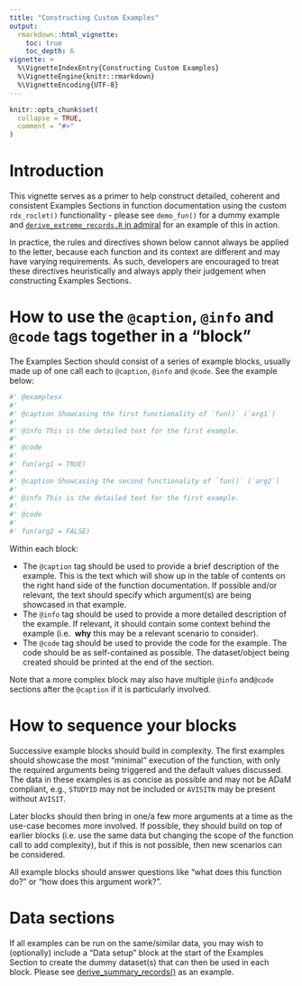 ```yaml
---
title: "Constructing Custom Examples"
output: 
  rmarkdown::html_vignette:
    toc: true
    toc_depth: 6
vignette: >
  %\VignetteIndexEntry{Constructing Custom Examples}
  %\VignetteEngine{knitr::rmarkdown}
  %\VignetteEncoding{UTF-8}
---
```


```r
knitr::opts_chunk$set(
  collapse = TRUE,
  comment = "#>"
)
```


# Introduction

This vignette serves as a primer to help construct detailed, coherent and consistent 
Examples Sections in function documentation using the custom `rdx_roclet()` 
functionality - please see `demo_fun()` for a dummy example and  [`derive_extreme_records.R` in admiral](https://github.com/pharmaverse/admiral/blob/main/R/derive_extreme_records.R) 
for an example of this in action. 

In practice, the rules and directives shown below cannot always be applied to the 
letter, because each function and its context are different and may have varying 
requirements. As such, developers are encouraged to treat these directives 
heuristically and always apply their judgement when constructing Examples Sections.

# How to use the `@caption`, `@info` and `@code` tags together in a "block"

The Examples Section should consist of a series of example blocks, usually made up 
of one call each to `@caption`, `@info` and `@code`. See the example below:

```r
#' @examplesx
#' 
#' @caption Showcasing the first functionality of `fun()` (`arg1`)
#' 
#' @info This is the detailed text for the first example.
#' 
#' @code
#' 
#' fun(arg1 = TRUE)
#' 
#' @caption Showcasing the second functionality of `fun()` (`arg2`)
#' 
#' @info This is the detailed text for the first example.
#' 
#' @code
#' 
#' fun(arg2 = FALSE)
```

Within each block:

- The `@caption` tag should be used to provide a brief description of the example. 
This is the text which will show up in the table of contents on the right hand 
side of the function documentation. If possible and/or relevant, the text should
specify which argument(s) are being showcased in that example. 
- The `@info` tag should be used to provide a more detailed description of the
example. If relevant, it should contain some context behind the example (i.e. 
__why__ this may be a relevant scenario to consider). 
- The `@code` tag should be used to provide the code for the example. The code 
should be as self-contained as possible. The dataset/object being created should
be printed at the end of the section.

Note that a more complex block may also have multiple `@info` and`@code` 
sections after the `@caption` if it is particularly involved.

# How to sequence your blocks

Successive example blocks should build in complexity. The first examples should
showcase the most "minimal" execution of the function, with only the required
arguments being triggered and the default values discussed. The data in 
these examples is as concise as possible and may not be ADaM compliant, e.g.,
`STUDYID` may not be included or `AVISITN` may be present without `AVISIT`.

Later blocks should then bring in one/a few more arguments at a time as the
use-case becomes more involved. If possible, they should build on top of 
earlier blocks (i.e. use the same data but changing the scope of the function
call to add complexity), but if this is not possible, then new scenarios 
can be considered.

All example blocks should answer questions like "what does this function do?"
or "how does this argument work?".
  
# Data sections

If all examples can be run on the same/similar data, you may wish to (optionally)
include a "Data setup" block at the start of the Examples Section to create the 
dummy dataset(s) that can then be used in each block. Please see
[derive_summary_records()](https://pharmaverse.github.io/admiral/main/reference/derive_summary_records.html#examples)
as an example.
